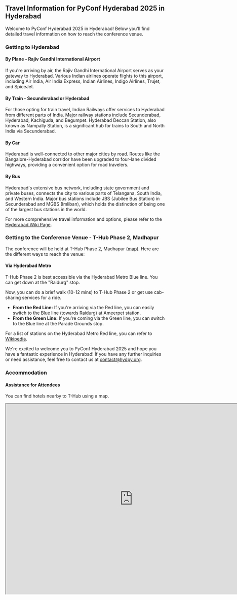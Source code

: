 ## Travel Information for PyConf Hyderabad 2025 in Hyderabad

Welcome to PyConf Hyderabad 2025 in Hyderabad! Below you'll find detailed travel information on how to reach the conference venue.

### Getting to Hyderabad

#### By Plane - Rajiv Gandhi International Airport

If you're arriving by air, the Rajiv Gandhi International Airport serves as your gateway to Hyderabad. Various Indian airlines operate flights to this airport, including Air India, Air India Express, Indian Airlines, Indigo Airlines, Trujet, and SpiceJet.

#### By Train - Secunderabad or Hyderabad

For those opting for train travel, Indian Railways offer services to Hyderabad from different parts of India. Major railway stations include Secunderabad, Hyderabad, Kachiguda, and Begumpet. Hyderabad Deccan Station, also known as Nampally Station, is a significant hub for trains to South and North India via Secunderabad.

#### By Car

Hyderabad is well-connected to other major cities by road. Routes like the Bangalore-Hyderabad corridor have been upgraded to four-lane divided highways, providing a convenient option for road travelers.

#### By Bus

Hyderabad's extensive bus network, including state government and private buses, connects the city to various parts of Telangana, South India, and Western India. Major bus stations include JBS (Jubilee Bus Station) in Secunderabad and MGBS (Imliban), which holds the distinction of being one of the largest bus stations in the world.

For more comprehensive travel information and options, please refer to the [Hyderabad Wiki Page](https://wikitravel.org/en/Hyderabad#Get_in).

### Getting to the Conference Venue - T-Hub Phase 2, Madhapur

The conference will be held at T-Hub Phase 2, Madhapur ([map](https://maps.app.goo.gl/7Ey8qqYmpvMzt5mx8)). Here are the different ways to reach the venue:

#### Via Hyderabad Metro

T-Hub Phase 2 is best accessible via the Hyderabad Metro Blue line. You can get down at the "Raidurg" stop.

Now, you can do a brief walk (10-12 mins) to T-Hub Phase 2 or get use cab-sharing services for a ride.

- **From the Red Line:** If you're arriving via the Red line, you can easily switch to the Blue line (towards Raidurg) at Ameerpet station.
- **From the Green Line:** If you're coming via the Green line, you can switch to the Blue line at the Parade Grounds stop.

For a list of stations on the Hyderabad Metro Red line, you can refer to [Wikipedia](<https://en.wikipedia.org/wiki/Blue_Line_(Hyderabad_Metro)>).

We're excited to welcome you to PyConf Hyderabad 2025 and hope you have a fantastic experience in Hyderabad! If you have any further inquiries or need assistance, feel free to contact us at [contact@hydpy.org](mailto:contact@hydpy.org).

### Accommodation

#### Assistance for Attendees

You can find hotels nearby to T-Hub using a map.

<iframe
  src="https://www.google.com/maps/embed?pb=!1m16!1m12!1m3!1d18993.135217228486!2d78.37284494392024!3d17.43301702077044!2m3!1f0!2f0!3f0!3m2!1i1024!2i768!4f13.1!2m1!1shotels%20nearby%20t%20hub%20!5e1!3m2!1sen!2sin!4v1738763046817!5m2!1sen!2sin"
  width="800"
  height="600"
  style={{ border: 0 }}
  allowfullscreen=""
  loading="lazy"
  referrerpolicy="no-referrer-when-downgrade"
></iframe>
